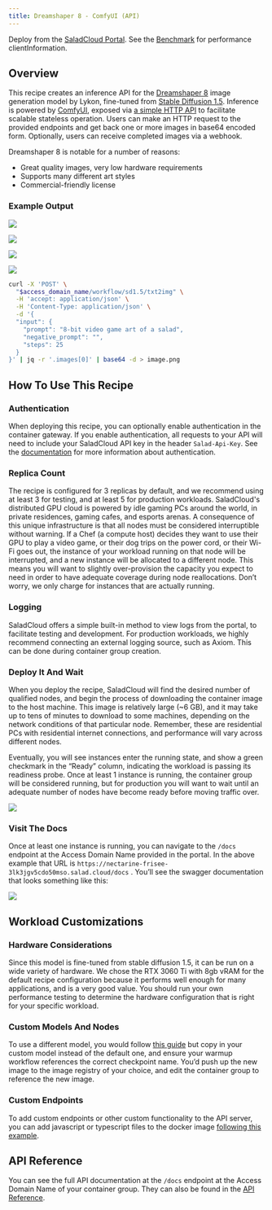 ```yaml
---
title: Dreamshaper 8 - ComfyUI (API)
---
```


<Tip>Deploy from the [SaladCloud Portal](https://portal.salad.com).</Tip>
<Note>
  See the [Benchmark](https://blog.salad.com/stable-diffusion-1-5-14k-images-per-dollar-on-salad/) for performance
  clientInformation.
</Note>

## Overview

This recipe creates an inference API for the [Dreamshaper 8](https://civitai.com/models/4384/dreamshaper) image
generation model by Lykon, fine-tuned from
[Stable Diffusion 1.5](https://huggingface.co/runwayml/stable-diffusion-v1-5). Inference is powered by
[ComfyUI](https://github.com/comfyanonymous/ComfyUI/), exposed via
[a simple HTTP API](https://github.com/SaladTechnologies/comfyui-api) to facilitate scalable stateless operation. Users
can make an HTTP request to the provided endpoints and get back one or more images in base64 encoded form. Optionally,
users can receive completed images via a webhook.

Dreamshaper 8 is notable for a number of reasons:

- Great quality images, very low hardware requirements
- Supports many different art styles
- Commercial-friendly license

### Example Output

![](/products/recipes/images/dreamshaper-image-1.png)

![](/products/recipes/images/dreamshaper-image-2.png)

![](/products/recipes/images/dreamshaper-image-3.png)

![](/products/recipes/images/dreamshaper-image-4.png)

```bash
curl -X 'POST' \
  "$access_domain_name/workflow/sd1.5/txt2img" \
  -H 'accept: application/json' \
  -H 'Content-Type: application/json' \
  -d '{
  "input": {
    "prompt": "8-bit video game art of a salad",
    "negative_prompt": "",
    "steps": 25
  }
}' | jq -r '.images[0]' | base64 -d > image.png
```

## How To Use This Recipe

### Authentication

When deploying this recipe, you can optionally enable authentication in the container gateway. If you enable
authentication, all requests to your API will need to include your SaladCloud API key in the header `Salad-Api-Key`. See
the [documentation](/products/sce/gateway/sending-requests) for more information about authentication.

### Replica Count

The recipe is configured for 3 replicas by default, and we recommend using at least 3 for testing, and at least 5 for
production workloads. SaladCloud's distributed GPU cloud is powered by idle gaming PCs around the world, in private
residences, gaming cafes, and esports arenas. A consequence of this unique infrastructure is that all nodes must be
considered interruptible without warning. If a Chef (a compute host) decides they want to use their GPU to play a video
game, or their dog trips on the power cord, or their Wi-Fi goes out, the instance of your workload running on that node
will be interrupted, and a new instance will be allocated to a different node. This means you will want to slightly
over-provision the capacity you expect to need in order to have adequate coverage during node reallocations. Don’t
worry, we only charge for instances that are actually running.

### Logging

SaladCloud offers a simple built-in method to view logs from the portal, to facilitate testing and development. For
production workloads, we highly recommend connecting an external logging source, such as Axiom. This can be done during
container group creation.

### Deploy It And Wait

When you deploy the recipe, SaladCloud will find the desired number of qualified nodes, and begin the process of
downloading the container image to the host machine. This image is relatively large (~6 GB), and it may take up to tens
of minutes to download to some machines, depending on the network conditions of that particular node. Remember, these
are residential PCs with residential internet connections, and performance will vary across different nodes.

Eventually, you will see instances enter the running state, and show a green checkmark in the “Ready” column, indicating
the workload is passing its readiness probe. Once at least 1 instance is running, the container group will be considered
running, but for production you will want to wait until an adequate number of nodes have become ready before moving
traffic over.

![](/products/recipes/images/deploy-dreamshaper-1.png)

### Visit The Docs

Once at least one instance is running, you can navigate to the `/docs` endpoint at the Access Domain Name provided in
the portal. In the above example that URL is `https://nectarine-frisee-3lk3jgv5cdo50mso.salad.cloud/docs` . You’ll see
the swagger documentation that looks something like this:

![](/products/recipes/images/dreamshaper-docs-1.png)

## Workload Customizations

### **Hardware Considerations**

Since this model is fine-tuned from stable diffusion 1.5, it can be run on a wide variety of hardware. We chose the RTX
3060 Ti with 8gb vRAM for the default recipe configuration because it performs well enough for many applications, and is
a very good value. You should run your own performance testing to determine the hardware configuration that is right for
your specific workload.

### Custom Models And Nodes

To use a different model, you would follow
[this guide](/guides/image-generation/basic-how-to-deploy-stable-diffusion-on-salad-comfy) but copy in your custom model
instead of the default one, and ensure your warmup workflow references the correct checkpoint name. You’d push up the
new image to the image registry of your choice, and edit the container group to reference the new image.

### Custom Endpoints

To add custom endpoints or other custom functionality to the API server, you can add javascript or typescript files to
the docker image
[following this example](https://github.com/SaladTechnologies/salad-recipes/tree/master/src/dreamshaper8-comfyui).

## API Reference

You can see the full API documentation at the `/docs` endpoint at the Access Domain Name of your container group. They
can also be found in the [API Reference](/reference/recipes/dreamshaper8-comfyui/).
